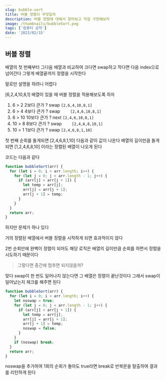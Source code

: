 ```yaml
---
slug: bubble-sort
title: 버블 정렬이 무엇일까
description: 버블 정렬에 대해서 알아보고 직접 구현해보자
image: /thumbnails/bubbleSort.png
tags: ['컴퓨터 공학']
date: '2023/02/15'
---
```


## 버블 정렬

배열의 첫 번째부터 그다음 배열과 비교하여 크다면 swap하고 작다면 다음 index으로 넘어간다
그렇게 배열끝까지 정렬을 시작한다

말로만 설명을 하려니 어렵다

[6,2,4,10,8,1] 배열이 있을 때 버블 정렬을 적용해보도록 하자

1. 6 > 2 2보다 큰가 ? swap
   `[2,6,4,10,8,1]`
2. 6 > 4 4보다 큰가 ? swap
   `	[2,4,6,10,8,1]`
3. 6 > 10 10보다 큰가 ? next
   `[2,4,6,10,8,1]`
4. 10 > 8 8보다 큰가 ? swap
   `	[2,4,6,8,10,1]`
5. 10 > 1 1보다 큰가 ? swap
   `[2,4,6,8,1,10]`

첫 번째 순회를 돌게되면
[2,4,6,8,1,10]
다음과 같이 값이 나온다
배열의 길이만큼 돌게 되면
[1,2,4,6,8,10]
이라는 정렬된 배열이 나오게 된다

코드는 다음과 같다

```js
function bubbleSort(arr) {
  for (let i = 0; i < arr.length; i++) {
    for (let j = 0; j < arr.length - 1; j++) {
      if (arr[j] > arr[j + 1]) {
        let temp = arr[j];
        arr[j] = arr[j + 1];
        arr[j + 1] = temp;
      }
    }
  }
  return arr;
}
```

하지만 문제가 하나 있다

거의 정렬된 배열에서 버블 정렬을 시작하게 되면 효과적이지 않다

2번 순회만에 완벽이 정렬이 되어도 해당 로직은 배열의 길이만큼 순회를 하면서 정렬을 시도하기 때문이다

> 그렇다면 중간에 멈추면 되지않을까?

맞다 swap이 한 번도 일어나지 않는다면 그 배열은 정렬이 끝난것이다
그래서 swap이 일어났는지 체크를 해주면 된다

```js
function bubbleSort(arr) {
  for (let i = 0; i < arr.length; i++) {
    let noswap = true;
    for (let j = 0; j < arr.length - 1; j++) {
      if (arr[j] > arr[j + 1]) {
        let temp = arr[j];
        arr[j] = arr[j + 1];
        arr[j + 1] = temp;
        noswap = false;
      }
    }
    if (noswap) break;
  }
  return arr;
}
```

noswap을 추가하여 1회의 순회가 돌아도 true라면 break로 반복문을 탈출하여 결과를 리턴하게 된다
